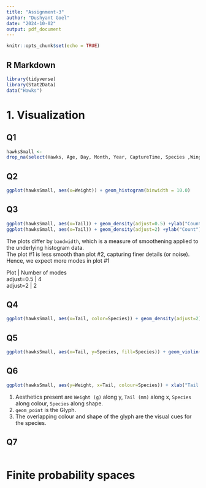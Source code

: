```yaml
---
title: "Assignment-3"
author: "Dushyant Goel"
date: "2024-10-02"
output: pdf_document
---
```


```r
knitr::opts_chunk$set(echo = TRUE)
```

## R Markdown

```r
library(tidyverse)
library(Stat2Data)
data("Hawks")
```

# 1. Visualization

## Q1

```r
hawksSmall <-
drop_na(select(Hawks, Age, Day, Month, Year, CaptureTime, Species ,Wing, Weight, Tail))
```

## Q2

```r
ggplot(hawksSmall, aes(x=Weight)) + geom_histogram(binwidth = 10.0)
```

## Q3

```r
ggplot(hawksSmall, aes(x=Tail)) + geom_density(adjust=0.5) +ylab("Count")
ggplot(hawksSmall, aes(x=Tail)) + geom_density(adjust=2) +ylab("Count")
```

The plots differ by `bandwidth`, which is a measure of smoothening applied to the underlying histogram data.\
The plot #1 is less smooth than plot #2, capturing finer details (or noise).\
Hence, we expect more modes in plot #1\

Plot | Number of modes \
adjust=0.5 | 4 \
adjust=2 | 2 \

## Q4
```r
ggplot(hawksSmall, aes(x=Tail, color=Species)) + geom_density(adjust=2) +ylab("Count")
```

## Q5

```r
ggplot(hawksSmall, aes(x=Tail, y=Species, fill=Species)) + geom_violin() + xlab("Tail (mm)") +ylab("Density")
```
## Q6

```r
ggplot(hawksSmall, aes(y=Weight, x=Tail, colour=Species)) + xlab("Tail (mm)") + ylab("Weight (g)") +geom_point()
```

1. Aesthetics present are `Weight (g)` along y, `Tail (mm)` along x, `Species` along colour, `Species` along shape.
2. `geom_point` is the Glyph.
3. The overlapping colour and shape of the glyph are the visual cues for the species.

## Q7
```r

```
# Finite probability spaces
